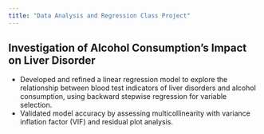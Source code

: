 ```yaml
---
title: "Data Analysis and Regression Class Project"
---
```


## Investigation of Alcohol Consumption's Impact on Liver Disorder

-   Developed and refined a linear regression model to explore the relationship between blood test indicators of liver disorders and alcohol consumption, using backward stepwise regression for variable selection.
-   Validated model accuracy by assessing multicollinearity with variance inflation factor (VIF) and residual plot analysis.